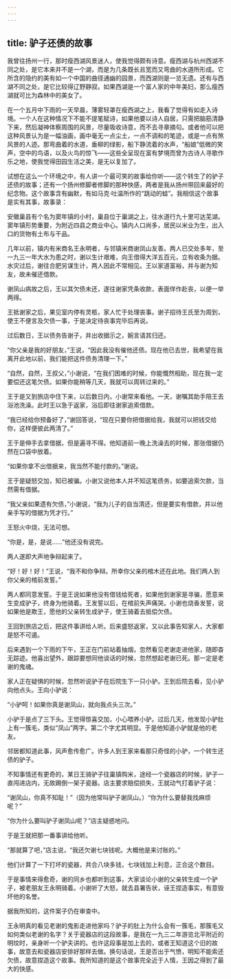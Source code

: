 ```yaml
---
---
---
```

title: 驴子还债的故事
---




我曾往扬州一行，那时瘦西湖风景迷人，使我觉得颇有诗意。瘦西湖与杭州西湖不同之处，是它本来并不是一个湖，而是为几条既长且宽而又弯曲的水道所形成。它所含的隐约的美有如一个中国的曲径通幽的园景，而西湖则是一览无遗。还有与西湖不同之处，是它比较得辽野静寂。如果西湖是一个富人家的中年美妇，那么瘦西湖就可比为森林中的美女了。

在一个五月中下雨的一天早晨，薄雾轻罩在瘦西湖之上，我看了觉得有如走入诗境。一个人在这种情况下不能不提笔赋诗，如果他要以诗人自居，只需把脑筋清静下来，然后凝神体察周围的风景，尽量吸收诗意，而不去寻章摘句。或者他可以把这种风景认为是一幅油画，画中毫无一点尘土，一点不调和的笔迹，或是一点有煞风景的人迹。那弯曲着的水道，垂柳的绿影，船下静流着的水声，“船娘”低微的笑声，空中的鸟语，以及火鸟的惊飞——这些全呈现在富有梦境而曾为古诗人寻歌作乐之地，使我觉得田园生活之美，是无以复加了。

试想在这么一个环境之中，有人讲一个最可笑的故事给你听——这个转生了的驴子还债的故事；还有一个扬州修脚者修脚的那种快感，两者是我从扬州带回来最好的纪念物。这个故事含有幽默，有如马克·吐温所作的“跳动的蛙”。我相信这个故事是实有其事，故事录：

安徽巢县有个名为窦年镇的小村，巢县位于巢湖之上，往水道行九十里可达芜湖。窦年镇形势重要，为附近四县之商业中心。镇内人口尚多，居民以米业为生，出入口的货物有土布与干品。

几年以前，镇内有米商名王永明者，与邻镇米商谢凤山友善。两人已交处多年，至一九三一年大水为患之时，谢以生计艰难，向王借得大洋五百元，立有收条为据。水灾过后，谢往合肥另谋生计，两人因此不常相见。王以家道富裕，并与谢为知友，故未催还借款。

谢凤山病故之后，王以其欠债未还，遂往谢家凭条收款，表面佯作赴丧，以便一举两得。

王抵谢家之后，果见室内停有灵柩，家人忙于处理丧事。谢子招待王氏至为周到，使王不便言及欠债一事，于是决定待丧事完毕后再说。

过后数日，王以债务告谢子，并出收据示之，婉言请其归还。

“你父亲是我的好朋友，”王说，“因此我没有催他还债。现在他已去世，我希望在我离开此地以前，我们能把这件债务清理一下。”

“自然，自然，王叔父，”小谢说，“在我们困难的时候，你能慨然相助，现在我一定要偿还这笔欠债。如果你能稍等几天，我就可以周转过来的。”

王于是又到旅店中住下来，以后数日内，小谢常来看他。一天，谢嘱其助手陪王去浴池洗澡。此时王以急于返家，浴后即往谢家追索借款。

“我已经给你预备好了，”谢回答说，“现在只要你把借据给我，我就可以把钱交给你，这样便彼此两清了。”

王于是伸手去拿借据，但是遍寻不得。他知道前一晚上洗澡去的时候，那张借据仍然在口袋中放着。

“如果你拿不出借据来，我当然不能付款的。”谢说。

王于是疑怒交加，知已被骗。小谢又说他本人并不知这笔债务，如要追索欠款，当然需有借据。

“我父亲如果遗有欠债，”小谢说，“我为儿子的自当清还，但是要实有借款，并以他亲手写的借据为凭才行。”

王怒火中烧，无法可想。

“你是，是，是说……”他还没有说完。

两人遂即大声地争辩起来了。

“好！好！好！”王说，“我不和你争辩。所幸你父亲的棺木还在此地。我们两人到你父亲的棺前发誓。”

两人都同意发誓。于是王说如果他没有借钱给死者，如果他到谢家是寻骗，愿意来生变成驴子，终身为他骑着。王发誓以后，在棺前失声痛哭。小谢也烧香发誓，说如果他是欺王，愿他的父亲转生成驴子，使王骑着去抵偿欠债。

王回到旅店之后，把这件事讲给人听。后来盛怒返家，又以此事告知家人，大家都是怒不可遏。

后来遇到一个下雨的下午，王正在门前站着抽烟，忽然看见老谢走进他家，随即杳无踪迹。他喜出望外，跟踪要想同他谈话的时候，忽然想起老谢已死。那一定是老谢的鬼魂。

家人正在疑惧的时候，忽然听说驴子在后院生下一只小驴。王到后院去看，见小驴向他点头。王向小驴说：

“小驴呵！如果你真是谢凤山，就向我点头三次。”

小驴于是点了三下头。王觉得惊喜交加，小心喂养小驴。过后几天，他发现小驴肚上有一簇毛，类似“凤山”两字。第二个字尤其明显。于是他知道小驴就是他的老友。

邻居都知道此事，风声愈传愈广。许多人到王家来看那只奇怪的小驴，一个转生还债的驴子。

不知事情还有更奇的，某日王骑驴子往巢镇购米，途经一个瓷器店的时候，驴子一直闯进店内，无故踢倒一架子瓷器。店主要求赔偿损失，王就动气打着驴子说：

“谢凤山，你真不知耻！”（因为他常叫驴子谢凤山。）“你为什么要替我找麻烦呢？”

“你为什么要叫驴子谢凤山呢？”店主疑惑地问。

于是王就把那一番事讲给他听。

“那就算了吧，”店主说，“我还欠谢七块钱呢。大概他是来讨账的。”

他们计算了一下打坏的瓷器，共合八块多钱，七块钱加上利息，正合这个数目。

于是事情来得愈奇，谢的同乡也都听到这事，大家谈论小谢的父亲转生成一个驴子，被老朋友王永明骑着。小谢听了大怒，就去县署告状，诬王捏造事实，有意毁坏他的名誉。

据我所知的，这件案子仍在审查中。

王永明真的看见老谢的鬼影走进他家吗？驴子的肚上为什么会有一簇毛，那簇毛又如何类似老谢的名字？关于瓷器店的这段故事，是我在一九三二年游览北平附近的明坟时，亲身听一个驴夫讲的。也许这段事是加上去的，或者王知道这个旧的故事，故意去和瓷器店安排好那样去做。换句话说，王是否出于气愤，明知不能索还欠债，故意捏造这个故事。我所知道的是这个故事完全近于人情，王因之得到了最大的快感。